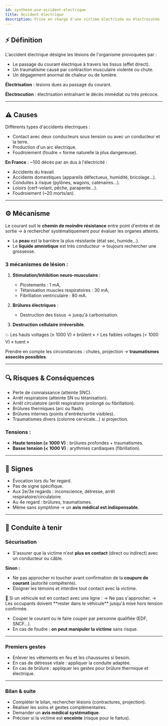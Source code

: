 ---
id: synthese-pse-accident-electrique
title: Accident électrique
description: Prise en charge d'une victime électrisée ou électrocutée
---


## ⚡ Définition

L'accident électrique désigne les lésions de l'organisme provoquées par :

- Le passage du courant électrique à travers les tissus (effet direct).
- Un traumatisme causé par contraction musculaire violente ou chute.
- Un dégagement anormal de chaleur ou de lumière.

**Électrisation** : lésions dues au passage du courant.

**Électrocution** : électrisation entraînant le décès immédiat ou très précoce.

---

## ⚠️ Causes

Différents types d'accidents électriques :

- Contact avec deux conducteurs sous tension ou avec un conducteur et la terre.
- Production d'un arc électrique.
- Foudroiement (foudre = forme naturelle la plus dangereuse).

**En France** : ~100 décès par an dus à l'électricité :
- Accidents du travail.
- Accidents domestiques (appareils défectueux, humidité, bricolage...).
- Conduites à risque (pylônes, wagons, caténaires…).
- Loisirs (cerf-volant, pêche, parapente…).
- Foudroiement (~20 morts/an).

---

## ⚙️ Mécanisme

Le courant suit le **chemin de moindre résistance** entre point d'entrée et de sortie → à rechercher systématiquement pour évaluer les organes atteints.

- La **peau** est la barrière la plus résistante (état sec, humide...).
- Le **liquide amniotique** est très conducteur → toujours rechercher une grossesse.

### 3 mécanismes de lésion :

1. **Stimulation/Inhibition neuro-musculaire** :
   - Picotements : 1 mA,
   - Tétanisation muscles respiratoires : 30 mA,
   - Fibrillation ventriculaire : 80 mA.

2. **Brûlures électriques** :
   - Destruction des tissus → jusqu'à carbonisation.

3. **Destruction cellulaire irréversible**.

<Admonition type="warning">
💥 Les hauts voltages (≥ 1000 V) « brûlent »  
⚡ Les faibles voltages (< 1000 V) « tuent »
</Admonition>

Prendre en compte les circonstances : chutes, projection → **traumatismes associés possibles**.

---

## 🔍 Risques & Conséquences

- Perte de connaissance (atteinte SNC).
- Arrêt respiratoire (atteinte SN ou tétanisation).
- Arrêt circulatoire (arrêt respiratoire prolongé ou fibrillation).
- Brûlures thermiques (arc ou flash).
- Brûlures internes (points d'entrée/sortie visibles).
- Traumatismes divers (colonne cervicale…) si projection.

### Tensions :

- **Haute tension (≥ 1000 V)** : brûlures profondes + traumatismes.
- **Basse tension (< 1000 V)** : arythmies cardiaques (fibrillation).

---

## 🧭 Signes

- Évocation lors du 1er regard.
- Pas de signe spécifique.
- Aux 2e/3e regards : inconscience, détresse, arrêt respiratoire/circulatoire.
- Au 4e regard : brûlures, traumatismes.
- Même sans symptôme → un **avis médical est indispensable**.

---

## 🛟 Conduite à tenir

### Sécurisation

- S'assurer que la victime n'est **plus en contact** (direct ou indirect) avec un conducteur ou câble.

**Sinon :**
- Ne pas approcher ni toucher avant confirmation de la **coupure de courant** (autorité compétente).
- Éloigner les témoins et interdire tout contact avec la victime.

<Admonition type="warning">
🚗 Si un véhicule est en contact avec une ligne :  
→ Ne pas s'approcher.  
→ Les occupants doivent **rester dans le véhicule** jusqu'à mise hors tension confirmée.
</Admonition>

- Couper le courant ou le faire couper par personne qualifiée (EDF, SNCF…).
- En cas de foudre : **on peut manipuler la victime** sans risque.

---

### Premiers gestes

- Enlever les vêtements en feu et les chaussures si besoin.
- En cas de détresse vitale : appliquer la conduite adaptée.
- En cas de brûlure : appliquer les gestes pour brûlure thermique et électrique.

---

### Bilan & suite

- Compléter le bilan, rechercher lésions (contractures, projection).
- Réaliser les soins et gestes complémentaires.
- Demander un **avis médical systématique**.
- Préciser si la victime est **enceinte** (risque pour le fœtus).
